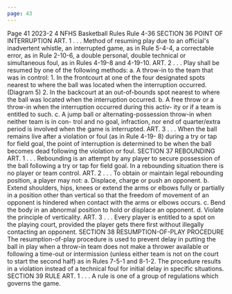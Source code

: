 ```yaml
---
page: 43
---
```


Page 41 2023-2 4 NFHS Basketball Rules Rule 4-36 SECTION 36 POINT OF INTERRUPTION ART. 1 . . . Method of resuming play due to an official's inadvertent whistle, an interrupted game, as in Rule 5-4-4, a correctable error, as in Rule 2-10-6, a double personal, double technical or simultaneous foul, as in Rules 4-19-8 and 4-19-10. ART. 2 . . . Play shall be resumed by one of the following methods: a. A throw-in to the team that was in control: 1. In the frontcourt at one of the four designated spots nearest to where the ball was located when the interruption occurred. (Diagram 5) 2. In the backcourt at an out-of-bounds spot nearest to where the ball was located when the interruption occurred. b. A free throw or a throw-in when the interruption occurred during this activ- ity or if a team is entitled to such. c. A jump ball or alternating-possession throw-in when neither team is in con- trol and no goal, infraction, nor end of quarter/extra period is involved when the game is interrupted. ART. 3 . . . When the ball remains live after a violation or foul (as in Rule 4-19- 8) during a try or tap for field goal, the point of interruption is determined to be when the ball becomes dead following the violation or foul. SECTION 37 REBOUNDING ART. 1 . . . Rebounding is an attempt by any player to secure possession of the ball following a try or tap for field goal. In a rebounding situation there is no player or team control. ART. 2 . . . To obtain or maintain legal rebounding position, a player may not: a. Displace, charge or push an opponent. b. Extend shoulders, hips, knees or extend the arms or elbows fully or partially in a position other than vertical so that the freedom of movement of an opponent is hindered when contact with the arms or elbows occurs. c. Bend the body in an abnormal position to hold or displace an opponent. d. Violate the principle of verticality. ART. 3 . . . Every player is entitled to a spot on the playing court, provided the player gets there first without illegally contacting an opponent. SECTION 38 RESUMPTION-OF-PLAY PROCEDURE The resumption-of-play procedure is used to prevent delay in putting the ball in play when a throw-in team does not make a thrower available or following a time-out or intermission (unless either team is not on the court to start the second half) as in Rules 7-5-1 and 8-1-2. The procedure results in a violation instead of a technical foul for initial delay in specific situations. SECTION 39 RULE ART. 1 . . . A rule is one of a group of regulations which governs the game.